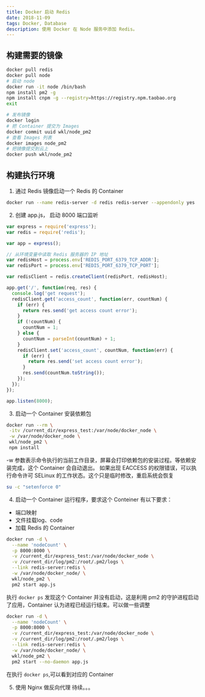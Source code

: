 ```yaml
---
title: Docker 启动 Redis
date: 2018-11-09
tags: Docker, Database
description: 使用 Docker 在 Node 服务中添加 Redis。
---
```


## 构建需要的镜像
```bash
docker pull redis
docker pull node
# 启动 node
docker run -it node /bin/bash
npm install pm2 -g
npm install cnpm -g --registry=https://registry.npm.taobao.org
exit

# 发布镜像
docker login
# 把 Container 提交为 Images
docker commit uuid wkl/node_pm2
# 查看 Images 列表
docker images node_pm2
# 把镜像提交到云上
docker push wkl/node_pm2
```

## 构建执行环境
1. 通过 Redis 镜像启动一个 Redis 的 Container
```bash
docker run --name redis-server -d redis redis-server --appendonly yes
```
2. 创建 app.js， 启动 8000 端口监听
```js
var express = require('express');
var redis = require('redis');

var app = express();

// 从环境变量中读取 Redis 服务器的 IP 地址
var redisHost = process.env['REDIS_PORT_6379_TCP_ADDR'];
var redisPort = process.env['REDIS_PORT_6379_TCP_PORT'];

var redisClient = redis.createClient(redisPort, redisHost);

app.get('/', function(req, res) {
  console.log('get request');
  redisClient.get('access_count', function(err, countNum) {
    if (err) {
      return res.send('get access count error');
    }
    if (!countNum) {
      countNum = 1;
    } else {
      countNum = parseInt(countNum) + 1;
    }
    redisClient.set('access_count', countNum, function(err) {
      if (err) {
        return res.send('set access count error');
      }
      res.send(countNum.toString());
    });
  });
});

app.listen(8000);
```
3. 启动一个 Container 安装依赖包
```bash
docker run --rm \
 -itv /current_dir/express_test:/var/node/docker_node \
 -w /var/node/docker_node \
 wkl/node_pm2 \
 npm install
```
-w 参数表示命令执行的当前工作目录，屏幕会打印依赖包的安装过程。等依赖安装完成，这个 Container 会自动退出。
如果出现 EACCESS 的权限错误，可以执行命令许可 SELinux 的工作状态。这个只是临时修改，重启系统会恢复
```bash
su -c "setenforce 0"
```
4. 启动一个 Container 运行程序，要求这个 Conteiner 有以下要求：
- 端口映射
- 文件挂载log、code
- 加载 Redis 的 Container
```bash
docker run -d \
  --name 'nodeCount' \
  -p 8000:8000 \
  -v /current_dir/express_test:/var/node/docker_node \
  -v /current_dir/log/pm2:/root/.pm2/logs \
  --link redis-server:redis \
  -w /var/node/docker_node/ \
  wkl/node_pm2 \
  pm2 start app.js
```
执行 `docker ps` 发现这个 Container 并没有启动，这是利用 pm2 的守护进程启动了应用，Container 认为进程已经运行结束。可以做一些调整
```bash
docker run -d \
  --name 'nodeCount' \
  -p 8000:8000 \
  -v /current_dir/express_test:/var/node/docker_node \
  -v /current_dir/log/pm2:/root/.pm2/logs \
  --link redis-server:redis \
  -w /var/node/docker_node/ \
  wkl/node_pm2 \
  pm2 start --no-daemon app.js
```
在执行 `docker ps`,可以看到对应的 Container

5. 使用 Nginx 做反向代理
待续。。。
